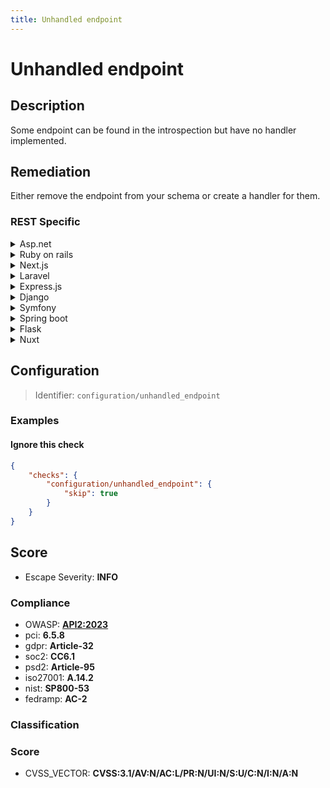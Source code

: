 ```yaml
---
title: Unhandled endpoint
---
```


# Unhandled endpoint

## Description

Some endpoint can be found in the introspection but have no handler implemented.


## Remediation

Either remove the endpoint from your schema or create a handler for them.



### REST Specific

<details>
    <summary>Asp.net</summary>

Ensure all routes have corresponding action methods in your controllers. Use attribute routing to define routes.

</details>

<details>
    <summary>Ruby on rails</summary>

Check your routes.rb file for any routes without actions and implement the missing actions in the corresponding controllers.

</details>

<details>
    <summary>Next.js</summary>

Create API route files for unhandled endpoints in the pages/api directory.

</details>

<details>
    <summary>Laravel</summary>

Define missing route handlers in your routes/web.php or routes/api.php and create corresponding methods in your controllers.

</details>

<details>
    <summary>Express.js</summary>

Add middleware functions to handle unimplemented routes in your Express application.

</details>

<details>
    <summary>Django</summary>

Map unhandled URLs to views by adding entries in your urls.py and create corresponding view functions or classes.

</details>

<details>
    <summary>Symfony</summary>

Define routes in your config/routes.yaml or annotations and create corresponding controller actions.

</details>

<details>
    <summary>Spring boot</summary>

Ensure that all endpoints are mapped to methods in your @RestController classes using @RequestMapping or its shortcut annotations.

</details>

<details>
    <summary>Flask</summary>

Add route decorators to functions in your Flask application to handle unimplemented endpoints.

</details>

<details>
    <summary>Nuxt</summary>

Create server middleware or extend the server routes to handle the unimplemented endpoints.

</details>

## Configuration

> Identifier: `configuration/unhandled_endpoint`



### Examples



#### Ignore this check

```json
{
    "checks": {
        "configuration/unhandled_endpoint": {
            "skip": true
        }
    }
}
```




## Score

- Escape Severity: **<span className="info-severityom">INFO</span>**

### Compliance

- OWASP: **[API2:2023](https://github.com/OWASP/API-Security/blob/master/editions/2023/en/0xa2-broken-authentication.md)**
- pci: **6.5.8**
- gdpr: **Article-32**
- soc2: **CC6.1**
- psd2: **Article-95**
- iso27001: **A.14.2**
- nist: **SP800-53**
- fedramp: **AC-2**

### Classification






### Score

- CVSS_VECTOR: **CVSS:3.1/AV:N/AC:L/PR:N/UI:N/S:U/C:N/I:N/A:N**


